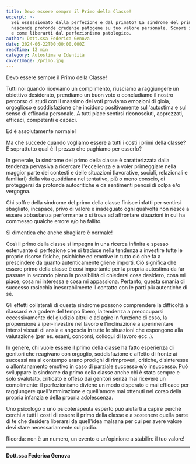 ```yaml
---
title: Devo essere sempre il Primo della Classe!
excerpt: >-
  Sei ossessionato dalla perfezione e dal primato? La sindrome del primo della classe 
  nasconde profonde credenze patogene su tuo valore personale. Scopri il prezzo che paghi 
  e come liberarti dal perfezionismo patologico.
author: Dott.ssa Federica Genova
date: 2024-06-22T00:00:00.000Z
readTime: 12 min
category: Autostima e Identità
coverImage: /primo.jpg
---
```


Devo essere sempre il Primo della Classe!

Tutti noi quando riceviamo un complimento, riusciamo a raggiungere un obiettivo desiderato, prendiamo un buon voto o concludiamo il nostro percorso di studi con il massimo dei voti proviamo emozioni di gioia, orgoglioso e soddisfazione che incidono positivamente sull'autostima e sul senso di efficacia personale. A tutti piace sentirsi riconosciuti, apprezzati, efficaci, competenti e capaci.

Ed è assolutamente normale!

Ma che succede quando vogliamo essere a tutti i costi i primi della classe? E soprattutto qual è il prezzo che paghiamo per esserlo?

In generale, la sindrome del primo della classe è caratterizzata dalla tendenza pervasiva a ricercare l'eccellenza e a voler primeggiare nella maggior parte dei contesti e delle situazioni (lavorative, sociali, relazionali e familiari) della vita quotidiana nel tentativo, più o meno conscio, di proteggersi da profonde autocritiche e da sentimenti penosi di colpa e/o vergogna.

Chi soffre della sindrome del primo della classe finisce infatti per sentirsi sbagliato, incapace, privo di valore e inadeguato ogni qualvolta non riesce a essere abbastanza performante o si trova ad affrontare situazioni in cui ha commesso qualche errore e/o ha fallito.

Si dimentica che anche sbagliare è normale!

Così il primo della classe si impegna in una ricerca infinita e spesso estenuante di perfezione che si traduce nella tendenza a investire tutte le proprie risorse fisiche, psichiche ed emotive in tutto ciò che fa a prescindere da quanto autenticamente gliene importi. Ciò significa che essere primo della classe è così importante per la propria autostima da far passare in secondo piano la possibilità di chiedersi cosa desidero, cosa mi piace, cosa mi interessa e cosa mi appassiona. Pertanto, questa smania di successo rosicchia inesorabilmente il contatto con le parti più autentiche di sé.

Gli effetti collaterali di questa sindrome possono comprendere la difficoltà a rilassarsi e a godere del tempo libero, la tendenza a preoccuparsi eccessivamente del giudizio altrui e ad agire in funzione di esso, la propensione a iper-investire nel lavoro e l'inclinazione a sperimentare intensi vissuti di ansia e angoscia in tutte le situazioni che espongono alla valutazione (per es. esami, concorsi, colloqui di lavoro ecc..).

In genere, chi vuole essere il primo della classe ha fatto esperienza di genitori che reagivano con orgoglio, soddisfazione e affetto di fronte ai successi ma al contempo erano prodighi di rimproveri, critiche, disinteresse o allontanamento emotivo in caso di parziale successo e/o insuccesso. Può sviluppare la sindrome da primo della classe anche chi è stato sempre e solo svalutato, criticato e offeso dai genitori senza mai ricevere un complimento: il perfezionismo diviene un modo disperato e mai efficace per raggiungere quell'ammirazione e quell'amore mai ottenuti nel corso della propria infanzia e della propria adolescenza.

Uno psicologo o uno psicoterapeuta esperto può aiutarti a capire perché cerchi a tutti i costi di essere il primo della classe e a sostenere quella parte di te che desidera liberarsi da quell'idea malsana per cui per avere valore devi stare necessariamente sul podio.

Ricorda: non è un numero, un evento o un'opinione a stabilire il tuo valore!

---

**Dott.ssa Federica Genova**
